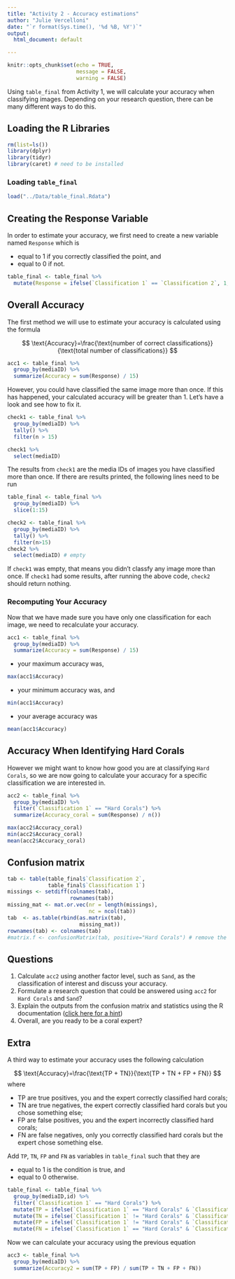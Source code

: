 ```yaml
---
title: "Activity 2 - Accuracy estimations"
author: "Julie Vercelloni"
date: "`r format(Sys.time(), '%d %B, %Y')`"
output:
  html_document: default

---
```


<style>
table, td, th {
 border: none;
 padding-left: 1em;
 padding-right: 1em;
 min-width: 50%;
 margin-left: auto;
 margin-right: auto;
 margin-top: 1em;
 margin-bottom: 1em;
}
</style>

```r
knitr::opts_chunk$set(echo = TRUE,
                      message = FALSE,
                      warning = FALSE)
```

Using `table_final` from Activity 1, we will calculate your accuracy when classifying images. Depending on your research question, there can be many different ways to do this.   

## Loading the R Libraries

```r
rm(list=ls())
library(dplyr)
library(tidyr)
library(caret) # need to be installed 
```

### Loading `table_final` 

```r
load("../Data/table_final.Rdata")
```

## Creating the Response Variable  

In order to estimate your accuracy, we first need to create a new variable named `Response` which is

* equal to 1 if you correctly classified the point, and 
* equal to 0 if not. 

```r
table_final <- table_final %>%
  mutate(Response = ifelse(`Classification 1` == `Classification 2`, 1, 0))
```

## Overall Accuracy

The first method we will use to estimate your accuracy is calculated using the formula

$$
\text{Accuracy}=\frac{\text{number of correct classifications}}{\text{total number of classifications}}
$$

```r
acc1 <- table_final %>%
  group_by(mediaID) %>% 
  summarize(Accuracy = sum(Response) / 15)
```

However, you could have classified the same image more than once. If this has happened, your calculated accuracy will be greater than 1. Let's have a look and see how to fix it. 

```r
check1 <- table_final %>% 
  group_by(mediaID) %>% 
  tally() %>% 
  filter(n > 15)

check1 %>% 
  select(mediaID)
```

The results from `check1` are the media IDs of images you have classified more than once. If there are results printed, the following lines need to be run

```r
table_final <- table_final %>% 
  group_by(mediaID) %>% 
  slice(1:15)
```

```r
check2 <- table_final %>% 
  group_by(mediaID) %>% 
  tally() %>% 
  filter(n>15)
check2 %>%
  select(mediaID) # empty
```

If `check1` was empty, that means you didn't classfy any image more than once. If `check1` had some results, after running the above code, `check2` should return nothing.

### Recomputing Your Accuracy

Now that we have made sure you have only one classification for each image, we need to recalculate your accuracy.

```r
acc1 <- table_final %>%
  group_by(mediaID) %>%
  summarize(Accuracy = sum(Response) / 15)
```

- your maximum accuracy was, 
```r
max(acc1$Accuracy)
```
- your minimum accuracy was, and
```r
min(acc1$Accuracy)
```
- your average accuracy was 
```r
mean(acc1$Accuracy)
```

## Accuracy When Identifying Hard Corals 

However we might want to know how good you are at classifying `Hard Corals`, so we are now going to calculate your accuracy for a specific classification we are interested in.

```r
acc2 <- table_final %>%
  group_by(mediaID) %>%
  filter(`Classification 1` == "Hard Corals") %>%
  summarize(Accuracy_coral = sum(Response) / n())

max(acc2$Accuracy_coral)
min(acc2$Accuracy_coral)
mean(acc2$Accuracy_coral)
```

## Confusion matrix 

```r
tab <- table(table_final$`Classification 2`,
             table_final$`Classification 1`)
missings <- setdiff(colnames(tab),
                    rownames(tab))
missing_mat <- mat.or.vec(nr = length(missings),
                          nc = ncol(tab))
tab  <- as.table(rbind(as.matrix(tab),
                       missing_mat))
rownames(tab) <- colnames(tab)
#matrix.f <- confusionMatrix(tab, positive="Hard Corals") # remove the hash in front of matrix.f
```

## Questions
1. Calculate `acc2` using another factor level, such as `Sand`, as the classification of interest and discuss your accuracy.
2. Formulate a research question that could be answered using `acc2` for `Hard Corals` and `Sand`? 
2. Explain the outputs from the confusion matrix and statistics using the R documentation ([click here for a hint](https://www.rdocumentation.org/packages/caret/versions/6.0-81/topics/confusionMatrix))
3. Overall, are you ready to be a coral expert?  

## Extra 

A third way to estimate your accuracy uses the following calculation

$$
\text{Accuracy}=\frac{\text{TP + TN}}{\text{TP + TN + FP + FN}}
$$
where

* TP are true positives, you and the expert correctly classified hard corals; 
* TN are true negatives, the expert correctly classified hard corals but you chose something else;
* FP are false positives, you and the expert incorrectly classified hard corals; 
* FN are false negatives, only you correctly classified hard corals but the expert chose something else.

Add `TP`, `TN`, `FP` and `FN` as variables in `table_final` such that they are

* equal to 1 is the condition is true, and
* equal to 0 otherwise.

```r
table_final <- table_final %>% 
  group_by(mediaID,id) %>% 
  filter(`Classification 1` == "Hard Corals") %>%
  mutate(TP = ifelse(`Classification 1` == "Hard Corals" & `Classification 2` == "Hard Corals", 1, 0)) %>%
  mutate(TN = ifelse(`Classification 1` != "Hard Corals" & `Classification 2` != "Hard Corals", 1, 0)) %>%
  mutate(FP = ifelse(`Classification 1` != "Hard Corals" & `Classification 2` == "Hard Corals", 1, 0)) %>%
  mutate(FN = ifelse(`Classification 1` == "Hard Corals" & `Classification 2` != "Hard Corals", 1, 0))
```

Now we can calculate your accuracy using the previous equation

```r
acc3 <- table_final %>% 
  group_by(mediaID) %>% 
  summarize(Accuracy2 = sum(TP + FP) / sum(TP + TN + FP + FN))
```